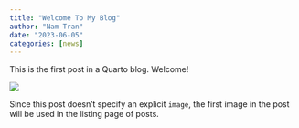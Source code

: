 ```yaml
---
title: "Welcome To My Blog"
author: "Nam Tran"
date: "2023-06-05"
categories: [news]
---
```


This is the first post in a Quarto blog. Welcome!

![](thumbnail.jpg)

Since this post doesn't specify an explicit `image`, the first image in the post will be used in the listing page of posts.
